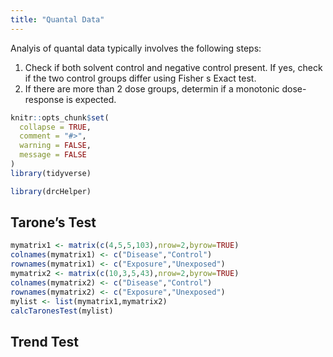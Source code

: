 ```yaml
---
title: "Quantal Data"
---
```



Analyis of quantal data typically involves the following steps:

1. Check if both solvent control and negative control present. If yes, check if the two control groups differ using Fisher
s Exact test. 
2. If there are more than 2 dose groups, determin if a monotonic dose-response is expected. 

```r
knitr::opts_chunk$set(
  collapse = TRUE,
  comment = "#>",
  warning = FALSE,
  message = FALSE
)
library(tidyverse)
```

```r
library(drcHelper)
```


## Tarone's Test

```r
mymatrix1 <- matrix(c(4,5,5,103),nrow=2,byrow=TRUE)
colnames(mymatrix1) <- c("Disease","Control")
rownames(mymatrix1) <- c("Exposure","Unexposed")
mymatrix2 <- matrix(c(10,3,5,43),nrow=2,byrow=TRUE)
colnames(mymatrix2) <- c("Disease","Control")
rownames(mymatrix2) <- c("Exposure","Unexposed")
mylist <- list(mymatrix1,mymatrix2)
calcTaronesTest(mylist)
```

## Trend Test

```r

```

